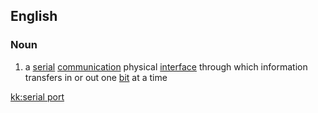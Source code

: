 {{wikipedia}}
==English==
===Noun===
{{en-noun}}
# {{computers}} a [[serial]] [[communication]] physical [[interface]] through which information transfers in or out one [[bit]] at a time

[[kk:serial port]]